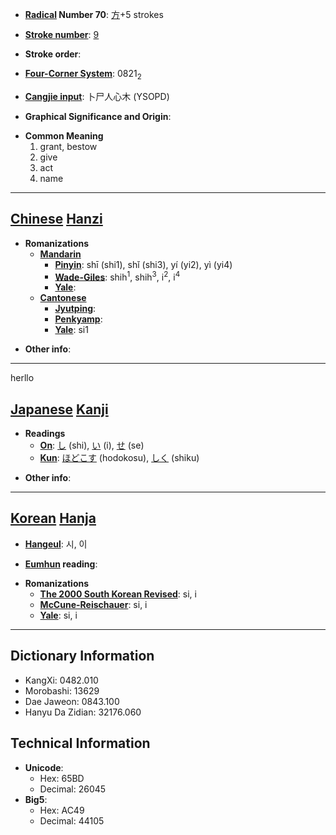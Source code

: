 * '''[[Wiktionary:Chinese radical index| Radical]] Number 70''': [[Wiktionary:Chinese radical index 方|方]]+5 strokes

* '''[[Wiktionary:Chinese total strokes index|Stroke number]]''': [[Wiktionary:Chinese total strokes index 9|9]]

* '''Stroke order''': 

* '''[[Wiktionary:Chinese four corner index|Four-Corner System]]''': 0821<sub>2</sub>

* '''[[Wiktionary:Chinese Cangjie index|Cangjie input]]''': 卜尸人心木 (YSOPD)

* '''Graphical Significance and Origin''': 

* '''Common Meaning'''
*#grant, bestow
*# give
*# act
*# name


----

== [[Chinese]] [[Hanzi]] ==

* '''Romanizations'''
** '''[[Mandarin]]'''
*** '''[[Pinyin]]''': shī (shi1), shǐ (shi3), yí (yi2), yì (yi4)
*** '''[[Wade-Giles]]''': shih<sup>1</sup>, shih<sup>3</sup>, i<sup>2</sup>, i<sup>4</sup>
*** '''[[Yale]]''': 
** '''[[Cantonese]]'''
*** '''[[Jyutping]]''':
*** '''[[Penkyamp]]''': 
*** '''[[Yale]]''': si1

* '''Other info''': 

----

herllo

== [[Japanese]] [[Kanji]] ==

* '''Readings'''
** '''[[On]]''': [[し]] (shi), [[い]] (i), [[せ]] (se)
** '''[[Kun]]''': [[ほどこす]] (hodokosu), [[しく]] (shiku)

* '''Other info''':  

----

== [[Korean]] [[Hanja]] ==

* '''[[Hangeul]]''': 시, 이

* '''[[Eumhun]] reading''': 

* '''Romanizations'''
** '''[[The 2000 South Korean Revised Romanization|The 2000 South Korean Revised]]''': si, i
** '''[[McCune-Reischauer]]''': si, i
** '''[[Yale]]''': si, i

----

== Dictionary Information ==

* KangXi: 0482.010
* Morobashi: 13629
* Dae Jaweon: 0843.100
* Hanyu Da Zidian: 32176.060

== Technical Information ==

* '''Unicode''':
** Hex: 65BD
** Decimal: 26045
* '''Big5''':
** Hex: AC49
** Decimal: 44105